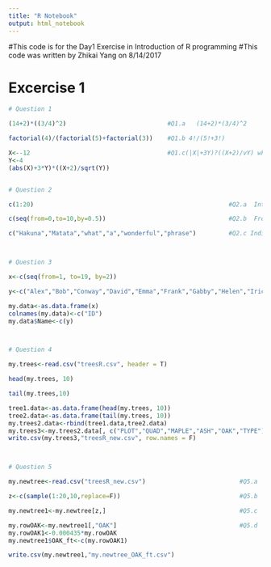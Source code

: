 ```yaml
---
title: "R Notebook"
output: html_notebook
---
```





#This code is for the Day1 Exercise in Introduction of R programming
#This code was written by Zhikai Yang on 8/14/2017

# Excercise 1
```r
# Question 1

(14+2)*((3/4)^2)                            #Q1.a	(14+2)*(3/4)^2

factorial(4)/(factorial(5)+factorial(3))    #Q1.b 4!/(5!+3!)

X<--12                                      #Q1.c(|X|+3Y)?((X+2)/vY) where X = -12 and Y = 4
Y<-4             
(abs(X)+3*Y)*((X+2)/sqrt(Y))


# Question 2

c(1:20)                                                      #Q2.a	Integers from 1 to 20 

c(seq(from=0,to=10,by=0.5))                                  #Q2.b	From 0 to 10 by 0.5

c("Hakuna","Matata","what","a","wonderful","phrase")         #Q2.c Individual words of the first line of the song Hakuna Matata



# Question 3 

x<-c(seq(from=1, to=19, by=2))                                                          #Q3.a Create a vector of 10 odd numbers from 1 to 19

y<-c("Alex","Bob","Conway","David","Emma","Frank","Gabby","Helen","Iric","Kevin")       #Q3.b	Create another vector of 10 names 

my.data<-as.data.frame(x)                                                               #Q3.c Merge these two vectors into two columns, but maintain the data type 
colnames(my.data)<-c("ID")
my.data$Name<-c(y)



# Question 4

my.trees<-read.csv("treesR.csv", header = T)                                        #read in and assign to an object                                          

head(my.trees, 10)                                                                  #Q4.a Select the first 10 rows and last 10 rows of data

tail(my.trees,10)                                                                   #Q4.b	Remove Lat/Lon columns

tree1.data<-as.data.frame(head(my.trees, 10))                                       
tree2.data<-as.data.frame(tail(my.trees, 10))
my.trees2.data<-rbind(tree1.data,tree2.data)
my.trees3<-my.trees2.data[, c("PLOT","QUAD","MAPLE","ASH","OAK","TYPE")]      
write.csv(my.trees3,"treesR_new.csv", row.names = F)                                #Q4.c	Save as a new csv file, open in Excel



# Question 5

my.newtree<-read.csv("treesR_new.csv")                          #Q5.a 	Import from the newly saved csv

z<-c(sample(1:20,10,replace=F))                                 #Q5.b   Create a vector of 10 random numbers from 1 to 20

my.newtree1<-my.newtree[z,]                                     #Q5.c 	Select the rows of data that correspond to these rows 

my.rowOAK<-my.newtree1[,"OAK"]                                  #Q5.d   Convert OAK (cm2/ha) to OAK_ft (ft2/acre) and add it as a new column
my.rowOAK1<-0.000435*my.rowOAK
my.newtree1$OAK_ft<-c(my.rowOAK1)

write.csv(my.newtree1,"my.newtree_OAK_ft.csv")
```